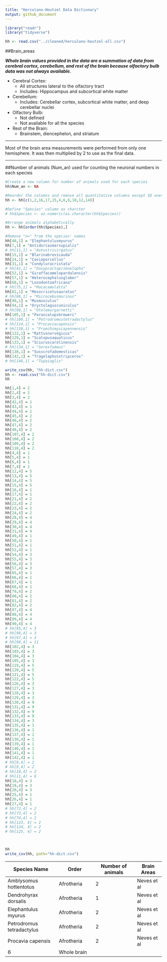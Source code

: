 ```yaml
---
title: "Herculano-Houtzel Data Dictionary"
output: github_document
---
```



```r

library("readr")
library("tidyverse")

hh <- read.csv("../cleaned/herculano-houtzel-all.csv")
```

##Brain_areas

<b><i> Whole brain values provided in the data are a summation of data from cerebral cortex, cerebellum, and rest of the brain because olfactory bulb data was not always available.</b></i>

- Cerebral Cortex:
    - All structures lateral to the olfactory tract
    - Includes: Hippocampus and subcortical white matter

- Cerebellum:
    - Includes: Cerebellar cortex, subcortical white matter, and deep cerebellar nuclei
  
- Olfactory Bulb:
    - Not defined
    - Not available for all the species
    
- Rest of the Brain:
    - Brainstem, diencephelon, and striatum
    
----------------------------------------------------------------------

Most of the brain area measurements were performed from only one hemisphere. It was then multiplied by 2 to use as the final data.

----------------------------------------------------------------------

##Number of animals (Num_an) used for counting the neuronal numbers in each species


```r


#Create a new column for number of animals used for each species
hh$Num_an <- NA

#Reorder the columns and remove all quantitative columns except SD ones
hh <- hh[c(1,2,16,17,15,4,6,8,10,12,14)]

```

```r

#Define "Species" column as charcter
# hh$Species <- as.numeric(as.character(hh$Species))

#Arrange animals alphabetically
hh <- hh[order(hh$Species),]

#Remove "n=" from the species' names
hh[48,1] = "Elephantulusmyurus"
hh[7,1] = "Antidorcasmarsupialis"
# hh[11,1] = "Aotustrivirgatus"
hh[15,1] = "Blarinabrevicauda"
hh[24,1] = "Caviaporcellus"
hh[31,1] = "Condyluracristata"
# hh[41,1] = "Dasyproctaprimnolopha"
hh[52,1] = "Giraffacamelopardalensis"
hh[57,1] = "Heterocephalusglaber"
hh[68,1] = "Loxodontaafricana"
# hh[75,1] = "Macacamulatta"
hh[82,1] = "Mesocricetusauratus"
# hh[86,1] = "Microcebusmurinus"
hh[90,1] = "Musmusculus"
hh[94,1] = "Oryctolaguscuniculus"
# hh[98,1] = "Otolemurgarnetti"
hh[105,1] = "Parascalopsbreweri"
# hh[109,1] = "Petrodromustetradactylus"
# hh[114,1] = "Procaviacapensis"
# hh[118,1] = "Proechimyscayennensis"
hh[122,1] = "Rattusnorvegicus"
hh[129,1] = "Scalopusaquaticus"
hh[133,1] = "Sciuruscarolinensis"
# hh[134,1] = "Sorexfumeus"
hh[138,1] = "Susscrofadomesticus"
hh[142,1] = "Tragelaphusstripceros"
# hh[146,1] = "Tupaiaglis"

write_csv(hh, "hh-dict.csv")
hh <- read.csv("hh-dict.csv")
hh
```

```r

hh[1,4] = 2
hh[2,4] = 2
hh[3,4] = 2
hh[42,4] = 1
hh[43,4] = 1
hh[44,4] = 1
hh[45,4] = 2
hh[46,4] = 2
hh[47,4] = 2
hh[48,4] = 2
hh[107,4] = 2
hh[108,4] = 2
hh[109,4] = 2
hh[110,4] = 2
hh[4,4] = 1
hh[5,4] = 1
hh[6,4] = 1
hh[7,4] = 1
hh[12,4] = 5
hh[13,4] = 5
hh[14,4] = 5
hh[15,4] = 5
hh[16,4] = 1
hh[17,4] = 1
hh[21,4] = 2
hh[22,4] = 2
hh[23,4] = 2
hh[24,4] = 2
hh[28,4] = 4
hh[29,4] = 4
hh[30,4] = 4
hh[31,4] = 4
hh[49,4] = 1
hh[50,4] = 1
hh[51,4] = 1
hh[52,4] = 1
hh[54,4] = 3
hh[55,4] = 3
hh[56,4] = 3
hh[57,4] = 3
hh[65,4] = 1
hh[66,4] = 1
hh[67,4] = 1
hh[68,4] = 1
hh[79,4] = 2
hh[80,4] = 2
hh[81,4] = 2
hh[82,4] = 2
hh[87,4] = 4
hh[88,4] = 4
hh[89,4] = 4
hh[90,4] = 4
# hh[95,4] = 3
# hh[96,4] = 3
# hh[97,4] = 3
# hh[98,4] = 11
hh[102,4] = 3
hh[103,4] = 3
hh[104,4] = 3
hh[105,4] = 3
hh[119,4] = 5
hh[120,4] = 5
hh[121,4] = 5
hh[122,4] = 5
hh[126,4] = 3
hh[127,4] = 3
hh[128,4] = 3
hh[129,4] = 3
hh[130,4] = 9
hh[131,4] = 9
hh[132,4] = 9
hh[133,4] = 9
hh[134,4] = 3
hh[135,4] = 1
hh[136,4] = 1
hh[137,4] = 1
hh[138,4] = 1
hh[139,4] = 1
hh[140,4] = 1
hh[141,4] = 1
hh[142,4] = 1
# hh[8,4] = 2
# hh[9,4] = 2
# hh[10,4] = 2
# hh[11,4] = 6
hh[18,4] = 3
hh[19,4] = 3
hh[20,4] = 3
hh[25,4] = 1
hh[26,4] = 1
hh[27,4] = 1
# hh[72,4] = 2
# hh[73,4] = 2
# hh[74,4] = 2
# hh[123, 4] = 2
# hh[124, 4] = 2
# hh[125, 4] = 2



hh
write_csv(hh, path="hh-dict.csv")

```




| Species Name           | Order           | Number of animals | Brain Areas  |
|------------------------|-----------------|-------------------|-------------|
| Amblysomus hottentotus | Afrotheria      | 2                 | Neves et al |
| Dendrohyrax dorsalis   | Afrotheria      | 1                 | Neves et al |
| Elephantulus myurus    | Afrotheria      | 2                 | Neves et al |
| Petrodromus tetradactylus | Afrotheria   | 2                 | Neves et al |
| Procavia capensis      | Afrotheria      | 2                 | Neves et al |
| 6                      | Whole brain |
